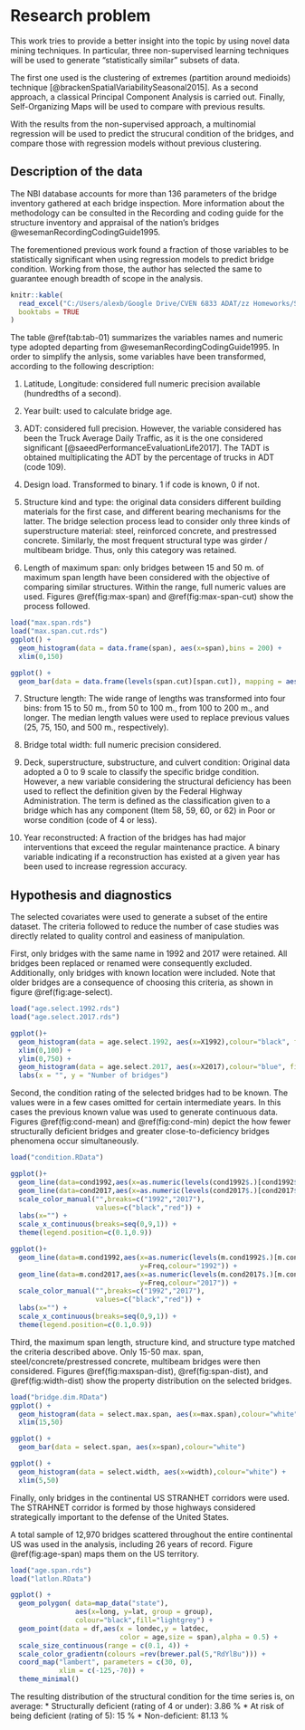 # Research problem

This work tries to provide a better insight into the topic by using novel data mining techniques. In particular, three non-supervised learning techniques will be used to generate "statistically similar" subsets of data.

The first one used is the clustering of extremes (partition around medioids) technique [@brackenSpatialVariabilitySeasonal2015].
As a second approach, a classical Principal Component Analysis is carried out.
Finally, Self-Organizing Maps will be used to compare with previous results.

With the results from the non-supervised approach, a multinomial regression will be used to predict the strucural condition of the bridges, and compare those with regression models without previous clustering.

## Description of the data

The NBI database accounts for more than 136 parameters of the bridge inventory gathered at each bridge inspection. More information about the methodology can be consulted in the Recording and coding guide for the structure inventory and appraisal of the nation's bridges @wesemanRecordingCodingGuide1995.

The forementioned previous work found a fraction of those variables to be statistically significant when using regression models to predict bridge condition. Working from those, the author has selected the same to guarantee enough breadth of scope in the analysis.

```r
knitr::kable(
  read_excel("C:/Users/alexb/Google Drive/CVEN 6833 ADAT/zz Homeworks/Semester Project/selected_variables.xlsx"), caption = 'Selected variables',
  booktabs = TRUE
)
```

The table \@ref(tab:tab-01) summarizes the variables names and numeric type adopted departing from @wesemanRecordingCodingGuide1995. In order to simplify the anlysis, some variables have been transformed, according to the following description:

1. Latitude, Longitude: considered full numeric precision available (hundredths of a second).

2. Year built: used to calculate bridge age.

3. ADT: considered full precision. However, the variable considered has been the Truck Average Daily Traffic, as it is the one considered significant [@saeedPerformanceEvaluationLife2017]. The TADT is obtained multiplicating the ADT by the percentage of trucks in ADT (code 109).

4. Design load. Transformed to binary. 1 if code is known, 0 if not.

5. Structure kind and type: the original data considers different building materials for the first case, and different bearing mechanisms for the latter. The bridge selection process lead to consider only three kinds of superstructure material: steel, reinforced concrete, and prestressed concrete. Similarly, the most frequent structural type was girder / multibeam bridge. Thus, only this category was retained.

6. Length of maximum span: only bridges between 15 and 50 m. of maximum span length have been considered with the objective of comparing similar structures. Within the range, full numeric values are used. Figures \@ref(fig:max-span) and \@ref(fig:max-span-cut) show the process followed.

```r
load("max.span.rds")
load("max.span.cut.rds")
ggplot() +
  geom_histogram(data = data.frame(span), aes(x=span),bins = 200) +
  xlim(0,150)
```
```r
ggplot() +
  geom_bar(data = data.frame(levels(span.cut)[span.cut]), mapping = aes(x=span.cut),stat = "count")
```

7. Structure length: The wide range of lengths was transformed into four bins: from 15 to 50 m., from 50 to 100 m., from 100 to 200 m., and longer. The median length values were used to replace previous values (25, 75, 150, and 500 m., respectively).

8. Bridge total width: full numeric precision considered.

9. Deck, superstructure, substructure, and culvert condition: Original data adopted a 0 to 9 scale to classify the specific bridge condition. However, a new variable considering the structural deficiency  has been used to reflect the definition given by the Federal Highway Administration. The term is defined as the classification given to a bridge which has any component (Item 58, 59, 60, or 62) in Poor or worse condition (code of 4 or less).

10. Year reconstructed: A fraction of the bridges has had major interventions that exceed the regular maintenance practice. A binary variable indicating if a reconstruction has existed at a given year has been used to increase regression accuracy.

## Hypothesis and diagnostics

The selected covariates were used to generate a subset of the entire dataset. The criteria followed to reduce the number of case studies was directly related to quality control and easiness of manipulation.

First, only bridges with the same name in 1992 and 2017 were retained. All bridges been replaced or renamed were consequently excluded. Additionally, only bridges with known location were included. Note that older bridges are a consequence of choosing this criteria, as shown in figure \@ref(fig:age-select). 

```r
load("age.select.1992.rds")
load("age.select.2017.rds")

ggplot()+
  geom_histogram(data = age.select.1992, aes(x=X1992),colour="black", fill="white",bins = 99)+
  xlim(0,100) + 
  ylim(0,750) +
  geom_histogram(data = age.select.2017, aes(x=X2017),colour="blue", fill=NA,bins = 99) + 
  labs(x = "", y = "Number of bridges")

```

Second, the condition rating of the selected bridges had to be known. The values were in a few cases omitted for certain intermediate years. In this cases the previous known value was used to generate continuous data. Figures \@ref(fig:cond-mean) and \@ref(fig:cond-min) depict the how fewer structurally deficient bridges and greater close-to-deficiency bridges phenomena occur simultaneously.

```r
load("condition.RData")

ggplot()+
  geom_line(data=cond1992,aes(x=as.numeric(levels(cond1992$.)[cond1992$.]),y=Freq,colour="1992")) +
  geom_line(data=cond2017,aes(x=as.numeric(levels(cond2017$.)[cond2017$.]),y=Freq,colour="2017")) + 
  scale_color_manual("",breaks=c("1992","2017"),
                     values=c("black","red")) +
  labs(x="") +
  scale_x_continuous(breaks=seq(0,9,1)) + 
  theme(legend.position=c(0.1,0.9))
```
```r
ggplot()+
  geom_line(data=m.cond1992,aes(x=as.numeric(levels(m.cond1992$.)[m.cond1992$.]),
                                y=Freq,colour="1992")) +
  geom_line(data=m.cond2017,aes(x=as.numeric(levels(m.cond2017$.)[m.cond2017$.]),
                                y=Freq,colour="2017")) + 
  scale_color_manual("",breaks=c("1992","2017"),
                     values=c("black","red")) +
  labs(x="") +
  scale_x_continuous(breaks=seq(0,9,1)) + 
  theme(legend.position=c(0.1,0.9))
```

Third, the maximum span length, structure kind, and structure type matched the criteria described above. Only 15-50 max. span, steel/concrete/prestressed concrete, multibeam bridges were then considered. Figures \@ref(fig:maxspan-dist), \@ref(fig:span-dist), and \@ref(fig:width-dist) show the property distribution on the selected bridges.

```r
load("bridge.dim.RData")
ggplot() +
  geom_histogram(data = select.max.span, aes(x=max.span),colour="white") +
  xlim(15,50)
```
```r
ggplot() +
  geom_bar(data = select.span, aes(x=span),colour="white")
```
```r
ggplot() +
  geom_histogram(data = select.width, aes(x=width),colour="white") +
  xlim(5,50)
```

Finally, only bridges in the continental US STRANHET corridors were used. The STRAHNET corridor is formed by those highways considered strategically important to the defense of the United States.

A total sample of 12,970 bridges scattered throughout the entire continental US was used in the analysis, including 26 years of record. Figure \@ref(fig:age-span) maps them on the US territory.

```r
load("age.span.rds")
load("latlon.RData")

ggplot() +
  geom_polygon( data=map_data("state"), 
                aes(x=long, y=lat, group = group),
                colour="black",fill="lightgrey") +
  geom_point(data = df,aes(x = londec,y = latdec,
                           color = age,size = span),alpha = 0.5) + 
  scale_size_continuous(range = c(0.1, 4)) +
  scale_color_gradientn(colours =rev(brewer.pal(5,"RdYlBu"))) +
  coord_map("lambert", parameters = c(30, 0),
            xlim = c(-125,-70)) +
  theme_minimal()
```

The resulting distribution of the structural condition for the time series is, on average:
* Structurally deficient (rating of 4 or under): 3.86 %
* At risk of being deficient (rating of 5): 15 %
* Non-deficient: 81.13 % 

